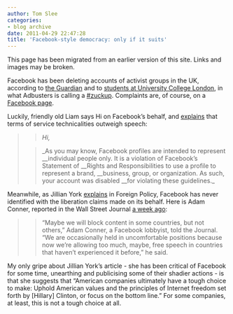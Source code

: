 ```yaml
---
author: Tom Slee
categories:
- blog archive
date: 2011-04-29 22:47:28
title: 'Facebook-style democracy: only if it suits'
---
```


::: {.callout-note}

This page has been migrated from an earlier version of this site. 
Links and images may be broken.

:::



				

Facebook has been deleting accounts of activist groups in the UK, according to [the Guardian](http://www.guardian.co.uk/uk/2011/apr/29/facebook-activist-pages-purged) and to [students at University College London](http://blog.ucloccupation.com/2011/04/29/over-50-political-accounts-deleted-in-facebook-purge/), in what Adbusters is calling a [#zuckup](http://www.adbusters.org/blogs/adbusters-blog/zuckup.html). Complaints are, of course, on a [Facebook page](https://www.facebook.com/pages/Stop-Social-Network-Censorship/145984358805461).




Luckily, friendly old Liam says Hi on Facebook's behalf, and [explains](http://blog.ucloccupation.com/2011/04/29/facebook-forced-to-respond-to-our-campaign-for-restoration-of-accounts/) that terms of service technicalities outweigh speech:




<blockquote>

> 
> _Hi,_
> 
> 

> 
> _As you may know, Facebook profiles are intended to represent __individual people only. It is a violation of Facebook’s Statement of __Rights and Responsibilities to use a profile to represent a brand, __business, group, or organization. As such, your account was disabled __for violating these guidelines._
> 
> 
</blockquote>




Meanwhile, as Jillian York [explains](http://www.foreignpolicy.com/articles/2011/04/29/freedom_fail?page=0,0) in Foreign Policy, Facebook has never identified with the liberation claims made on its behalf. Here is Adam Conner, reported in the Wall Street Journal [a week ago](http://online.wsj.com/article/SB10001424052748703789104576273242590724876.html):




<blockquote>

> 
> "Maybe we will block content in some countries, but not others," Adam Conner, a Facebook lobbyist, told the Journal. "We are occasionally held in uncomfortable positions because now we're allowing too much, maybe, free speech in countries that haven't experienced it before," he said.
> 
> 
</blockquote>




My only gripe about Jillian York's article - she has been critical of Facebook for some time, unearthing and publicising some of their shadier actions - is that she suggests that "American companies ultimately have a tough choice to make: Uphold American values and the principles of Internet freedom set forth by [Hillary] Clinton, or focus on the bottom line." For some companies, at least, this is not a tough choice at all.


		
